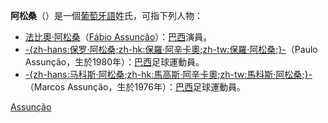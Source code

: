 {{Link style|time=2015-12-13T15:53:24+00:00}}
'''阿松桑'''（{{lang-pt|'''Assunção'''}}）是一個[[葡萄牙語|葡萄牙語]]姓氏，可指下列人物：

*[[法比奧·阿松桑|法比奧·阿松桑]]（[[:en:Fábio_Assunção|Fábio Assunção]]）：[[巴西|巴西]]演員。
*[[保羅·阿松桑|-{zh-hans:保罗·阿松桑;zh-hk:保羅·阿辛卡奧;zh-tw:保羅·阿松桑;}-]]（Paulo Assunção，生於1980年）：[[巴西|巴西]]足球運動員。
*[[馬科斯·阿松桑|-{zh-hans:马科斯·阿松桑;zh-hk:馬高斯·阿辛卡奧;zh-tw:馬科斯·阿松桑;}-]]（Marcos Assunção，生於1976年）：[[巴西|巴西]]足球運動員。

{{Disambig|Cat=三字人名譯名消歧義|Assunção}}
[[Category:葡萄牙語姓氏|Assunção]]